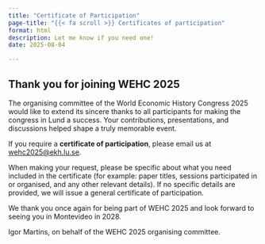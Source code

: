 ```yaml
---
title: "Certificate of Participation"
page-title: "{{< fa scroll >}} Certificates of participation"
format: html
description: Let me know if you need one!
date: 2025-08-04

---
```


## Thank you for joining WEHC 2025

The organising committee of the World Economic History Congress 2025 would like to extend its sincere thanks to all participants for making the congress in Lund a success. Your contributions, presentations, and discussions helped shape a truly memorable event.

If you require a **certificate of participation**, please email us at [wehc2025@ekh.lu.se](mailto:wehc2025@ekh.lu.se).

When making your request, please be specific about what you need included in the certificate (for example: paper titles, sessions participated in or organised, and any other relevant details). If no specific details are provided, we will issue a general certificate of participation.

We thank you once again for being part of WEHC 2025 and look forward to seeing you in Montevideo in 2028.  

Igor Martins, on behalf of the WEHC 2025 organising committee.
